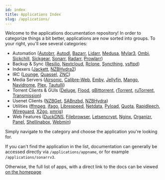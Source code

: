 ```yaml
---
id: index
title: Applications Index
slug: /applications/
---
```


Welcome to the applications documentation repository! In order to categorize things a bit better, applications are now sorted into groups. To your right, you'll see several categories:

- Automation ([Autobrr](autobrr.mdx), [Autodl](autodl.mdx), [Bazarr](bazarr.mdx), [Lidarr](lidarr.mdx), [Medusa](medusa.mdx), [Mylar3](mylar.mdx), [Ombi](ombi.mdx), [Sickchill](sickchill.mdx), [Sickgear](sickgear.mdx), [Sonarr](sonarr.mdx), [Radarr](radarr.mdx), [Prowlarr](prowlarr.mdx))
- Backup & Sync ([Resilio](btsync.mdx), [Nextcloud](nextcloud.mdx), [Rclone](rclone.mdx), [Syncthing](syncthing.mdx), [vsftpd](vsftpd.mdx))
- Indexers ([Jackett](jackett.mdx), [NZBHydra2](nzbhydra.mdx))
- IRC ([Lounge](lounge.mdx), [Quassel](quassel.mdx), [ZNC](znc.mdx))
- Media Servers ([Airsonic](airsonic.mdx), [Calibre-Web](calibreweb.mdx), [Emby](emby.mdx), [Jellyfin](jellyfin.mdx), [Mango](mango.mdx), [Navidrome](navidrome.mdx), [Plex](plex.mdx), [Tautulli](tautulli.mdx))
- Torrent Clients & GUIs ([Deluge](deluge.mdx), [Flood](flood.mdx), [qBittorrent](qbittorrent.mdx), [rTorrent](rtorrent.mdx), [ruTorrent](rutorrent.mdx), [Transmission](transmission.mdx))
- Usenet Clients ([NZBGet](nzbget.mdx), [SABnzbd](sabnzbd.mdx), [NZBHydra](nzbhydra.mdx))
- Utilities ([ffmpeg](ffmpeg.mdx), [jfago](jfago.mdx), [Librespeed](librespeed.mdx), [Netdata](netdata.mdx), [Pyload](pyload.mdx), [Quota](quota.mdx), [Rapidleech](rapidleech.mdx), [Wireguard](wireguard.mdx), [X2go](x2go.mdx), [xmrig](xmrig.mdx))
- Web Features ([DuckDNS](duckdns.mdx), [Filebrowser](filebrowser.mdx), [Letsencrypt](letsencrypt.mdx), [Nginx](nginx.mdx), [Organizr](organizr.mdx), [Panel](panel.mdx), [Shellinabox](shellinabox.mdx), [Webmin](webmin.mdx))

Simply navigate to the category and choose the application you're looking for.

If you can't find the application in the list, documentation can generally be accessed directly via `/applications/appname`, or for example `/applications/sonarrv3`.

Otherwise, the full list of apps, with a direct link to the docs can be viewed [on the homepage](/#applications)